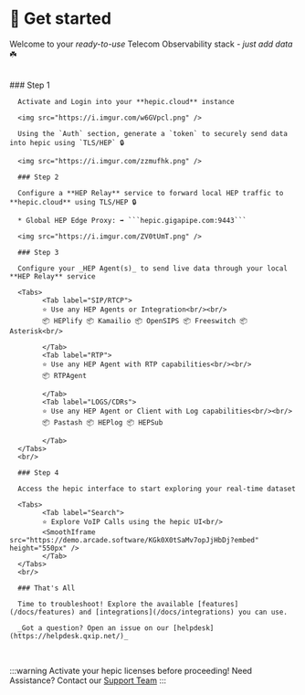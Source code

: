 

# 🏁 Get started

Welcome to your _ready-to-use_ Telecom Observability stack - _just add data_ ☘️

<br/>

<Steps>
      ### Step 1

      Activate and Login into your **hepic.cloud** instance

      <img src="https://i.imgur.com/w6GVpcl.png" />

      Using the `Auth` section, generate a `token` to securely send data into hepic using `TLS/HEP` 🔒

      <img src="https://i.imgur.com/zzmufhk.png" />

      ### Step 2

      Configure a **HEP Relay** service to forward local HEP traffic to **hepic.cloud** using TLS/HEP 🔒

      * Global HEP Edge Proxy: ➡️ ```hepic.gigapipe.com:9443```

      <img src="https://i.imgur.com/ZV0tUmT.png" />

      ### Step 3

      Configure your _HEP Agent(s)_ to send live data through your local **HEP Relay** service

      <Tabs>
            <Tab label="SIP/RTCP">
            ⭐ Use any HEP Agents or Integration<br/><br/>
            📦 HEPlify 📦 Kamailio 📦 OpenSIPS 📦 Freeswitch 📦 Asterisk<br/>
            
            </Tab>
            <Tab label="RTP">
            ⭐ Use any HEP Agent with RTP capabilities<br/><br/>
            📦 RTPAgent
            
            </Tab>
            <Tab label="LOGS/CDRs">
            ⭐ Use any HEP Agent or Client with Log capabilities<br/><br/>
            📦 Pastash 📦 HEPlog 📦 HEPSub
            
            </Tab>
      </Tabs>
      <br/>

      ### Step 4

      Access the hepic interface to start exploring your real-time dataset

      <Tabs>
            <Tab label="Search">
            ⭐ Explore VoIP Calls using the hepic UI<br/>
            <SmoothIframe src="https://demo.arcade.software/KGk0X0tSaMv7opJjHbDj?embed" height="550px" />
            </Tab>
      </Tabs>
      <br/>

      ### That's All

      Time to troubleshoot! Explore the available [features](/docs/features) and [integrations](/docs/integrations) you can use. 

      _Got a question? Open an issue on our [helpdesk](https://helpdesk.qxip.net/)_

</Steps>

<br/>

:::warning Activate your hepic licenses before proceeding!
Need Assistance? Contact our [Support Team](https://helpdesk.qxip.net/)
:::
